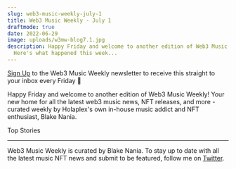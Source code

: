 ```yaml
---
slug: web3-music-weekly-july-1
title: Web3 Music Weekly - July 1
draftmode: true
date: 2022-06-29
image: uploads/w3mw-blog7.1.jpg
description: Happy Friday and welcome to another edition of Web3 Music Weekly!
  Here's what happened this week...
---
```

[Sign Up](https://holaplex2.activehosted.com/f/5) to the Web3 Music Weekly newsletter to receive this straight to your inbox every Friday 📧

Happy Friday and welcome to another edition of Web3 Music Weekly! Your new home for all the latest web3 music news, NFT releases, and more - curated weekly by Holaplex's own in-house music addict and NFT enthusiast, Blake Nania. 

Top Stories



<hr>

Web3 Music Weekly is curated by Blake Nania. To stay up to date with all the latest music NFT news and submit to be featured, follow me on [Twitter](https://blog.holaplex.com/post/twitter.com/wetheblake).